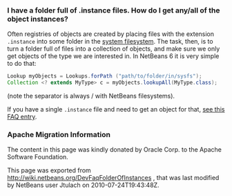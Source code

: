 <!--

    Licensed to the Apache Software Foundation (ASF) under one
    or more contributor license agreements.  See the NOTICE file
    distributed with this work for additional information
    regarding copyright ownership.  The ASF licenses this file
    to you under the Apache License, Version 2.0 (the
    "License"); you may not use this file except in compliance
    with the License.  You may obtain a copy of the License at

      http://www.apache.org/licenses/LICENSE-2.0

    Unless required by applicable law or agreed to in writing,
    software distributed under the License is distributed on an
    "AS IS" BASIS, WITHOUT WARRANTIES OR CONDITIONS OF ANY
    KIND, either express or implied.  See the License for the
    specific language governing permissions and limitations
    under the License.

-->

===I have a folder full of .instance files. How do I get any/all of the object instances?===

Often registries of objects are created by placing files with the extension <code>.instance</code> into some folder in the [[DevFaqSystemFilesystem| system filesystem]].  The task, then, is to turn a folder full of files into a collection of objects, and make sure we only get objects of the type we are interested in.  In NetBeans 6 it is very simple to do that:
<source lang="java">
Lookup myObjects = Lookups.forPath ("path/to/folder/in/sysfs");
Collection <? extends MyType> c = myObjects.lookupAll(MyType.class);
</source>
(note the separator is always / with NetBeans filesystems).

If you have a single <code>.instance</code> file and need to get an object for that, [[DevFaqFindInstance| see this FAQ entry]].

===Apache Migration Information===

The content in this page was kindly donated by Oracle Corp. to the
Apache Software Foundation.

This page was exported from http://wiki.netbeans.org/DevFaqFolderOfInstances , 
that was last modified by NetBeans user Jtulach 
on 2010-07-24T19:43:48Z.

